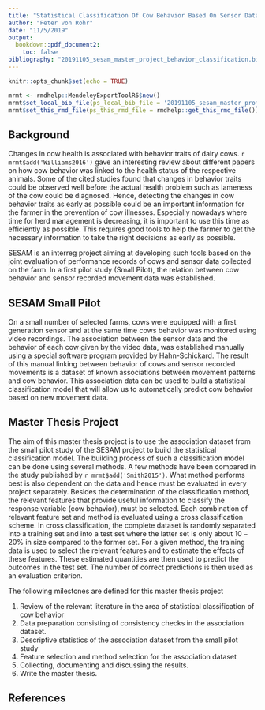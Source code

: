 ```yaml
---
title: "Statistical Classification Of Cow Behavior Based On Sensor Data"
author: "Peter von Rohr"
date: "11/5/2019"
output: 
  bookdown::pdf_document2:
    toc: false
bibliography: "20191105_sesam_master_project_behavior_classification.bib"
---
```


```r
knitr::opts_chunk$set(echo = TRUE)
```

```r
mrmt <- rmdhelp::MendeleyExportToolR6$new()
mrmt$set_local_bib_file(ps_local_bib_file = '20191105_sesam_master_project_behavior_classification.bib')
mrmt$set_this_rmd_file(ps_this_rmd_file = rmdhelp::get_this_rmd_file())
```

## Background {-}
Changes in cow health is associated with behavior traits of dairy cows. `r mrmt$add('Williams2016')` gave an interesting review about different papers on how cow behavior was linked to the health status of the respective animals. Some of the cited studies found that changes in behavior traits could be observed well before the actual health problem such as lameness of the cow could be diagnosed. Hence, detecting the changes in cow behavior traits as early as possible could be an important information for the farmer in the prevention of cow illnesses. Especially nowadays where time for herd management is decreasing, it is important to use this time as efficiently as possible. This requires good tools to help the farmer to get the necessary information to take the right decisions as early as possible. 

SESAM is an interreg project aiming at developing such tools based on the joint evaluation of performance records of cows and sensor data collected on the farm. In a first pilot study (Small Pilot), the relation between cow behavior and sensor recorded movement data was established.


## SESAM Small Pilot {-}
On a small number of selected farms, cows were equipped with a first generation sensor and at the same time cows behavior was monitored using video recordings. The association between the sensor data and the behavior of each cow given by the video data, was established manually using a special software program provided by Hahn-Schickard. The result of this manual linking between behavior of cows and sensor recorded movements is a dataset of known associations between movement patterns and cow behavior. This association data can be used to build a statistical classification model that will allow us to automatically predict cow behavior based on new movement data.


## Master Thesis Project {-}
The aim of this master thesis project is to use the association dataset from the small pilot study of the SESAM project to build the statistical classification model. The building process of such a classification model can be done using several methods. A few methods have been compared in the study published by `r mrmt$add('Smith2015')`. What method performs best is also dependent on the data and hence must be evaluated in every project separately. Besides the determination of the classification method, the relevant features that provide useful information to classify the response variable (cow behavior), must be selected. Each combination of relevant feature set and method is evaluated using a cross classification scheme. In cross classification, the complete dataset is randomly separated into a training set and into a test set where the latter set is only about $10-20\%$ in size compared to the former set. For a given method, the training data is used to select the relevant features and to estimate the effects of these features. These estimated quantities are then used to predict the outcomes in the test set. The number of correct predictions is then used as an evaluation criterion.

The following milestones are defined for this master thesis project

1. Review of the relevant literature in the area of statistical classification of cow behavior
2. Data preparation consisting of consistency checks in the association dataset. 
3. Descriptive statistics of the association dataset from the small pilot study
4. Feature selection and method selection for the association dataset
5. Collecting, documenting and discussing the results.
6. Write the master thesis.


## References
